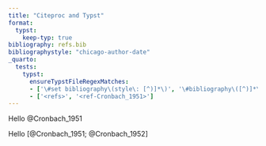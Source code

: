 ```yaml
---
title: "Citeproc and Typst"
format: 
  typst:
    keep-typ: true
bibliography: refs.bib
bibliographystyle: "chicago-author-date"
_quarto:
  tests: 
    typst:
      ensureTypstFileRegexMatches:
      - ['\#set bibliography\(style\: [^)]*\)', '\#bibliography\([^)]*\)', '\#cite\([^)]*\)']
      - ['<refs>', '<ref-Cronbach_1951>']
---
```


Hello @Cronbach_1951

Hello [@Cronbach_1951; @Cronbach_1952]